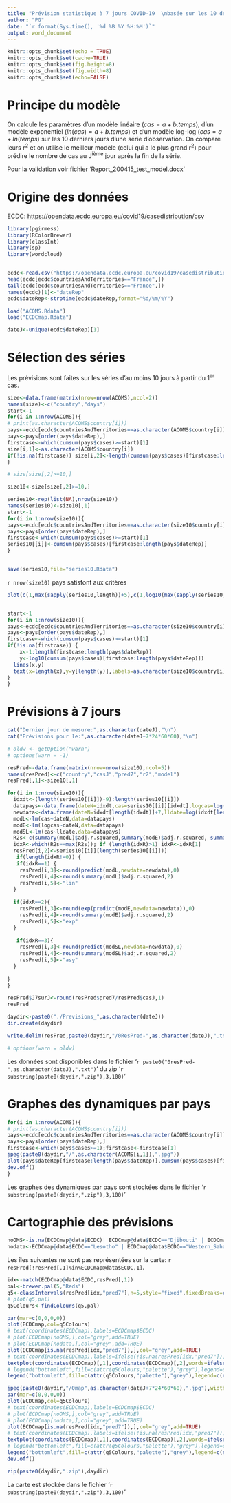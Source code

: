 ```yaml
---
title: "Prévision statistique à 7 jours COVID-19  \nbasée sur les 10 derniers jours d'observation"
author: "PG"
date: "`r format(Sys.time(), '%d %B %Y %H:%M')`"
output: word_document
---
```


```r
knitr::opts_chunk$set(echo = TRUE)
knitr::opts_chunk$set(cache=TRUE)
knitr::opts_chunk$set(fig.height=8)
knitr::opts_chunk$set(fig.width=8)
knitr::opts_chunk$set(echo=FALSE)
```


# Principe du modèle

On calcule les paramètres d'un modèle linéaire ($cas = a + b.temps$), d'un modèle exponentiel ($ln(cas) = a + b.temps$) et d'un modèle log-log ($cas = a +ln(temps)$ sur les 10 derniers jours d'une série d'observation. On compare leurs r^2^ et on utilise le meilleur modèle (celui qui a le plus grand r^2^) pour prédire le nombre de cas au J^ième^ jour après la fin de la série.

Pour la validation voir fichier 'Report_200415_test_model.docx'


# Origine des données

ECDC: [https://opendata.ecdc.europa.eu/covid19/casedistribution/csv](https://opendata.ecdc.europa.eu/covid19/casedistribution/csv)

```r

library(pgirmess)
library(RColorBrewer)
library(classInt)
library(sp)
library(wordcloud)


ecdc<-read.csv("https://opendata.ecdc.europa.eu/covid19/casedistribution/csv")
head(ecdc[ecdc$countriesAndTerritories=="France",])
tail(ecdc[ecdc$countriesAndTerritories=="France",])
names(ecdc)[1]<-"dateRep"
ecdc$dateRep<-strptime(ecdc$dateRep,format="%d/%m/%Y")

load("ACOMS.Rdata")
load("ECDCmap.Rdata")

dateJ<-unique(ecdc$dateRep)[1]

```

# Sélection des séries

Les prévisions sont faites sur les séries d'au moins 10 jours à partir du 1^er^ cas.

```r

size<-data.frame(matrix(nrow=nrow(ACOMS),ncol=2))
names(size)<-c("country","days")
start<-1
for(i in 1:nrow(ACOMS)){
# print(as.character(ACOMS$country[i]))
pays<-ecdc[ecdc$countriesAndTerritories==as.character(ACOMS$country[i]),]
pays<-pays[order(pays$dateRep),]
firstcase<-which(cumsum(pays$cases)>=start)[1]
size[i,1]<-as.character(ACOMS$country[i])
if(!is.na(firstcase)) size[i,2]<-length(cumsum(pays$cases)[firstcase:length(cumsum(pays$cases))]) else size[i,2]<-0
}

# size[size[,2]>=10,]

size10<-size[size[,2]>=10,]

series10<-rep(list(NA),nrow(size10))
names(series10)<-size10[,1]
start<-1
for(i in 1:nrow(size10)){
pays<-ecdc[ecdc$countriesAndTerritories==as.character(size10$country[i]),]
pays<-pays[order(pays$dateRep),]
firstcase<-which(cumsum(pays$cases)>=start)[1]
series10[[i]]<-cumsum(pays$cases)[firstcase:length(pays$dateRep)]
}


save(series10,file="series10.Rdata")

```

`r nrow(size10)` pays satisfont aux critères

```r

plot(c(1,max(sapply(series10,length))+5),c(1,log10(max(sapply(series10,max)))),las=1,ylab="log10(cases)",xlab="days since 1th case",type="n")


start<-1
for(i in 1:nrow(size10)){
pays<-ecdc[ecdc$countriesAndTerritories==as.character(size10$country[i]),]
pays<-pays[order(pays$dateRep),]
firstcase<-which(cumsum(pays$cases)>=start)[1]
if(!is.na(firstcase)) {
    x<-1:length(firstcase:length(pays$dateRep))
    y<-log10(cumsum(pays$cases)[firstcase:length(pays$dateRep)])
  lines(x,y)
  text(x=length(x),y=y[length(y)],labels=as.character(size10$country[i]),cex=0.8,pos=4,col="red")
}
}


```

# Prévisions à 7 jours

```r
cat("Dernier jour de mesure:",as.character(dateJ),"\n")
cat("Prévisions pour le:",as.character(dateJ+7*24*60*60),"\n")

# oldw <- getOption("warn")
# options(warn = -1)

resPred<-data.frame(matrix(nrow=nrow(size10),ncol=5))
names(resPred)<-c("country","casJ","pred7","r2","model")
resPred[,1]<-size10[,1]

for(i in 1:nrow(size10)){
  idxdt<-(length(series10[[i]])-9):length(series10[[i]])
  datapays<-data.frame(dateN=idxdt,cas=series10[[i]][idxdt],logcas=log(series10[[i]][idxdt]),lldate=log(idxdt))
  newdata<-data.frame(dateN=idxdt[length(idxdt)]+7,lldate=log(idxdt[length(idxdt)]+7))
  modL<-lm(cas~dateN,data=datapays)
  modE<-lm(logcas~dateN,data=datapays)
  modSL<-lm(cas~lldate,data=datapays)
  R2s<-c(summary(modL)$adj.r.squared,summary(modE)$adj.r.squared, summary(modSL)$adj.r.squared)
  idxR<-which(R2s==max(R2s)); if (length(idxR)>1) idxR<-idxR[1]
  resPred[i,2]<-series10[[i]][length(series10[[i]])]
   if(length(idxR!=0)) {  
   if(idxR==1) {
    resPred[i,3]<-round(predict(modL,newdata=newdata),0)
    resPred[i,4]<-round(summary(modL)$adj.r.squared,2)
    resPred[i,5]<-"lin"
  }
  
  if(idxR==2){
    resPred[i,3]<-round(exp(predict(modE,newdata=newdata)),0)
    resPred[i,4]<-round(summary(modE)$adj.r.squared,2)
    resPred[i,5]<-"exp"    
  } 
     
   if(idxR==3){
    resPred[i,3]<-round(predict(modSL,newdata=newdata),0)
    resPred[i,4]<-round(summary(modSL)$adj.r.squared,2)
    resPred[i,5]<-"asy"    
  }
 
}
}

resPred$J7surJ<-round(resPred$pred7/resPred$casJ,1)
resPred

daydir<-paste0("./Previsions_",as.character(dateJ))
dir.create(daydir)

write.delim(resPred,paste0(daydir,"/0ResPred-",as.character(dateJ),".txt"))

# options(warn = oldw)

```

Les données sont disponibles dans le fichier '`r paste0("0resPred-",as.character(dateJ),".txt")`' du zip '`r substring(paste0(daydir,".zip"),3,100)`'

# Graphes des dynamiques par pays

```r


for(i in 1:nrow(ACOMS)){
# print(as.character(ACOMS$country[i]))
pays<-ecdc[ecdc$countriesAndTerritories==as.character(ACOMS$country[i]),]
pays<-pays[order(pays$dateRep),]
firstcase<-which(pays$cases>=1);firstcase<-firstcase[1]
jpeg(paste0(daydir,"/",as.character(ACOMS[i,1]),".jpg"))
plot(pays$dateRep[firstcase:length(pays$dateRep)],cumsum(pays$cases)[firstcase:length(pays$dateRep)],type="l",las=1,xlab="",ylab="cases",main=paste0(as.character(ACOMS$country[i]),"\n",as.character(dateJ)))
dev.off()
}

```


Les graphes des dynamiques par pays sont stockées dans le fichier '`r substring(paste0(daydir,".zip"),3,100)`'

# Cartographie des prévisions

```r

noOMS<-is.na(ECDCmap@data$ECDC)| ECDCmap@data$ECDC=="Djibouti" | ECDCmap@data$ECDC=="Egypt" | ECDCmap@data$ECDC=="Libya" | ECDCmap@data$ECDC=="Morocco" | ECDCmap@data$ECDC=="Somalia" | ECDCmap@data$ECDC=="Sudan" | ECDCmap@data$ECDC=="Tunisia"
nodata<-ECDCmap@data$ECDC=="Lesotho" | ECDCmap@data$ECDC=="Western_Sahara" | ECDCmap@data$ECDC=="South_Sudan" | ECDCmap@data$ECDC=="Malawi"

```

Les îles suivantes ne sont pas représentées sur la carte: `r resPred[!resPred[,1]%in%ECDCmap@data$ECDC,1]`.

```r


idx<-match(ECDCmap@data$ECDC,resPred[,1])
pal<-brewer.pal(5,"Reds")
q5<-classIntervals(resPred[idx,"pred7"],n=5,style="fixed",fixedBreaks=c(0,100,500,1000,2500,100000))
# plot(q5,pal)
q5Colours<-findColours(q5,pal)

par(mar=c(0,0,0,0))
plot(ECDCmap,col=q5Colours)
# text(coordinates(ECDCmap),labels=ECDCmap$ECDC)
# plot(ECDCmap[noOMS,],col="grey",add=TRUE)
# plot(ECDCmap[nodata,],col="grey",add=TRUE)
plot(ECDCmap[is.na(resPred[idx,"pred7"]),],col="grey",add=TRUE)
# text(coordinates(ECDCmap),labels=ifelse(!is.na(resPred[idx,"pred7"]),paste0(resPred[idx,"casJ"],"->",resPred[idx,"pred7"],"\n",resPred[idx,"J7surJ"]),""),cex=1)
textplot(coordinates(ECDCmap)[,1],coordinates(ECDCmap)[,2],words=ifelse(!is.na(resPred[idx,"pred7"]),paste0(resPred[idx,"casJ"],"->",resPred[idx,"pred7"],"\n",resPred[idx,"J7surJ"]),""),cex=1,new=FALSE)
# legend("bottomleft",fill=c(attr(q5Colours,"palette"),"grey"),legend=c(names(attr(q5Colours,"table")),"non WHO Africa or NA"),bty="n",title="Cases 16/4/20 (predicted)")
legend("bottomleft",fill=c(attr(q5Colours,"palette"),"grey"),legend=c(names(attr(q5Colours,"table")),"no data"),bty="n",title=paste0("Cases ",as.character(dateJ+7*24*60*60)," (predicted)"))

jpeg(paste0(daydir,"/0map",as.character(dateJ+7*24*60*60),".jpg"),width=20,height=20,unit="cm",res=100)
par(mar=c(0,0,0,0))
plot(ECDCmap,col=q5Colours)
# text(coordinates(ECDCmap),labels=ECDCmap$ECDC)
# plot(ECDCmap[noOMS,],col="grey",add=TRUE)
# plot(ECDCmap[nodata,],col="grey",add=TRUE)
plot(ECDCmap[is.na(resPred[idx,"pred7"]),],col="grey",add=TRUE)
# text(coordinates(ECDCmap),labels=ifelse(!is.na(resPred[idx,"pred7"]),paste0(resPred[idx,"casJ"],"->",resPred[idx,"pred7"],"\n",resPred[idx,"J7surJ"]),""),cex=0.8)
textplot(coordinates(ECDCmap)[,1],coordinates(ECDCmap)[,2],words=ifelse(!is.na(resPred[idx,"pred7"]),paste0(resPred[idx,"casJ"],"->",resPred[idx,"pred7"],"\n",resPred[idx,"J7surJ"]),""),cex=0.8,new=FALSE)
# legend("bottomleft",fill=c(attr(q5Colours,"palette"),"grey"),legend=c(names(attr(q5Colours,"table")),"non WHO Africa or NA"),bty="n",title="Cases 16/4/20 (predicted)")
legend("bottomleft",fill=c(attr(q5Colours,"palette"),"grey"),legend=c(names(attr(q5Colours,"table")),"no data"),bty="n",title=paste0("Cases ",as.character(dateJ+7*24*60*60)," (predicted)"))
dev.off()

zip(paste0(daydir,".zip"),daydir)

```

La carte est stockée dans le fichier '`r substring(paste0(daydir,".zip"),3,100)`'
